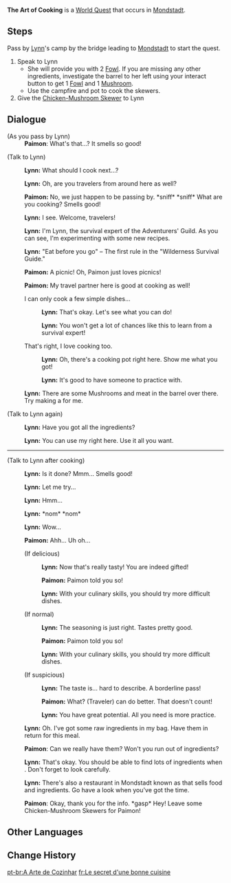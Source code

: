{{Quest Infobox
|image         = World Quest The Art of Cooking.png
|id            = 00467
|type          = World
|region        = Mondstadt
|area          = Starfell Valley
|summary       = Learn now to [[cook]] and obtain [[food]].
|requirement   = Clear the hilichurl camp in [[Going Upon the Breeze]]
|startLocation = [[Starfell Valley]], [[Mondstadt]]
|exp           = 125
|mora          = 25,000
|other         = {{Card|Mushroom|5}}{{Card|Fowl|10}}{{Card|Wheat|5}}{{Card|Bird Egg|5}}
|characters    = Traveler; Paimon; Lynn
|voiced        = yes
}}
'''The Art of Cooking''' is a [[World Quest]] that occurs in [[Mondstadt]].

==Steps==
Pass by [[Lynn]]'s camp by the bridge leading to [[Mondstadt]] to start the quest.
# Speak to Lynn
#* She will provide you with 2 [[Fowl]]. If you are missing any other ingredients, investigate the barrel to her left using your interact button to get 1 [[Fowl]] and 1 [[Mushroom]].
#* Use the campfire and pot to cook the skewers.
# Give the [[Chicken-Mushroom Skewer]] to Lynn

==Dialogue==
{{Quest Description|On the outskirts of the [[City of Mondstadt]], the adventurer [[Lynn]] is currently preparing to make a meal...}}
{{Dialogue start}}
;(As you pass by Lynn)
:'''Paimon''': What's that...? It smells so good!

;(Talk to Lynn)
:{{A|vo tips cooking lin 01.ogg}} '''Lynn:''' What should I cook next...?
:{{A|vo tips cooking lin 02.ogg}} '''Lynn:''' Oh, are you travelers from around here as well?
:{{A|vo tips cooking paimon 01.ogg}} '''Paimon:''' No, we just happen to be passing by. *sniff* *sniff* What are you cooking? Smells good!
:{{A|vo tips cooking lin 03.ogg}} '''Lynn:''' I see. Welcome, travelers!
:{{A|vo tips cooking lin 04.ogg}} '''Lynn:''' I'm Lynn, the survival expert of the Adventurers' Guild. As you can see, I'm experimenting with some new recipes.
:{{A|vo tips cooking lin 05.ogg}} '''Lynn:''' "Eat before you go" – The first rule in the "Wilderness Survival Guide."
:{{A|vo tips cooking paimon 02.ogg}} '''Paimon:''' A picnic! Oh, Paimon just loves picnics!
:{{A|vo tips cooking paimon 03.ogg}} '''Paimon:''' My travel partner here is good at cooking as well!
:{{DIcon}} I can only cook a few simple dishes...
::{{A|vo tips cooking lin 06a 1.ogg}} '''Lynn:''' That's okay. Let's see what you can do!
::{{A|vo tips cooking lin 06a 2.ogg}} '''Lynn:''' You won't get a lot of chances like this to learn from a survival expert!
:{{DIcon}} That's right, I love cooking too.
::{{A|vo tips cooking lin 06b 1.ogg}} '''Lynn:''' Oh, there's a cooking pot right here. Show me what you got!
::{{A|vo tips cooking lin 06b 2.ogg}} '''Lynn:''' It's good to have someone to practice with.
:{{A|vo tips cooking lin 07.ogg}} '''Lynn:''' There are some Mushrooms and meat in the barrel over there. Try making a {{Color|buzzword|Chicken-Mushroom Skewer}} for me.

;(Talk to Lynn again)
:{{A|vo tips cooking lin 08.ogg}} '''Lynn:''' Have you got all the ingredients?
:{{A|vo tips cooking lin 09.ogg}} '''Lynn:''' You can use my {{Color|buzzword|pot}} right here. Use it all you want.

----

;(Talk to Lynn after cooking)
:{{A|vo tips cooking lin 10.ogg}} '''Lynn:''' Is it done? Mmm... Smells good!
:{{A|vo tips cooking lin 11.ogg}} '''Lynn:''' Let me try...
:{{A|vo tips cooking lin 12.ogg}} '''Lynn:''' Hmm...
:{{A|vo tips cooking lin 13.ogg}} '''Lynn:''' *nom* *nom*
:{{A|vo tips cooking lin 14.ogg}} '''Lynn:''' Wow...
:{{A|vo tips cooking paimon 04.ogg}} '''Paimon:''' Ahh... Uh oh...
:;(If delicious)
::{{A|vo tips cooking lin 15a.ogg}} '''Lynn:''' Now that's really tasty! You are indeed gifted!
::{{A|vo tips cooking paimon 05a.ogg}} '''Paimon:''' Paimon told you so!
::{{A|vo tips cooking lin 16a.ogg}} '''Lynn:''' With your culinary skills, you should try more difficult dishes.
:;(If normal)
::{{A|vo tips cooking lin 15b.ogg}} '''Lynn:''' The seasoning is just right. Tastes pretty good.
::{{A|vo tips cooking paimon 05b.ogg}} '''Paimon:''' Paimon told you so!
::{{A|vo tips cooking lin 16b.ogg}} '''Lynn:''' With your culinary skills, you should try more difficult dishes.
:;(If suspicious)
::{{A|vo tips cooking lin 15c.ogg}} '''Lynn:''' The taste is... hard to describe. A borderline pass!
::{{A|vo tips cooking paimon 05c a.ogg}} {{A|vo tips cooking paimon 05c b.ogg}} '''Paimon:''' What? (Traveler) can do better. That doesn't count!
::{{A|vo tips cooking lin 16c.ogg}} '''Lynn:''' You have great potential. All you need is more practice.
:{{A|vo tips cooking lin 17.ogg}} '''Lynn:''' Oh. I've got some raw ingredients in my bag. Have them in return for this meal.
:{{A|vo tips cooking paimon 06.ogg}} '''Paimon''': Can we really have them? Won't you run out of ingredients?
:{{A|vo tips cooking lin 18.ogg}} '''Lynn:''' That's okay. You should be able to find lots of ingredients when {{Color|buzzword|exploring the wilderness}}. Don't forget to look carefully.
:{{A|vo tips cooking lin 19.ogg}} '''Lynn:''' There's also a restaurant in Mondstadt known as {{Color|buzzword|Good Hunter}} that sells food and ingredients. Go have a look when you've got the time.
:{{A|vo tips cooking paimon 07.ogg}} '''Paimon''': Okay, thank you for the info. *gasp* Hey! Leave some Chicken-Mushroom Skewers for Paimon!
{{Dialogue end}}

==Other Languages==
{{Other Languages
|en      = The Art of Cooking
|zhs     = 烹饪的诀窍
|zhs_rm  = Pēngrèn de Juéqiào
|zht     = 烹飪的訣竅
|zht_rm  = Pēngrèn de Juéqiào
|zh_tl   = The Key to Culinary Success
|ja      = 料理のコツ
|ja_rm   = Ryouri no Kotsu
|ja_tl   = The Know-How of Cooking
|ko      = 요리의 비법
|ko_rm   = 
|ko_tl   = 
|es      = Secretos culinarios
|es_tl   = 
|fr      = Le secret d'une bonne cuisine
|fr_tl   = The Secret of Good Cooking
|ru      = Кулинарное искусство
|ru_tl   = 
|th      = เคล็ดลับการปรุงอาหาร
|th_rm   = 
|th_tl   = 
|vi      = Bí quyết nấu nướng
|vi_tl   = 
|de      = Geheimnis des Kochens
|de_tl   = Secret of Cooking
|id      = Teknik memasak
|id_tl   = Cooking Technique
|pt      = A Arte de Cozinhar
|pt_tl   = 
}}

==Change History==
{{Change History|1.0}}

[[pt-br:A Arte de Cozinhar]]
[[fr:Le secret d'une bonne cuisine]]